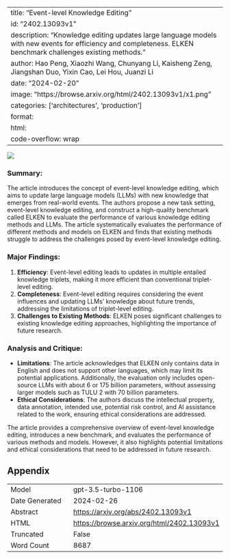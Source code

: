 
---
title: "Event-level Knowledge Editing"
id: "2402.13093v1"
description: "Knowledge editing updates large language models with new events for efficiency and completeness. ELKEN benchmark challenges existing methods."
author: Hao Peng, Xiaozhi Wang, Chunyang Li, Kaisheng Zeng, Jiangshan Duo, Yixin Cao, Lei Hou, Juanzi Li
date: "2024-02-20"
image: "https://browse.arxiv.org/html/2402.13093v1/x1.png"
categories: ['architectures', 'production']
format:
  html:
    code-overflow: wrap
---

![](https://browse.arxiv.org/html/2402.13093v1/x1.png)

### Summary:
The article introduces the concept of event-level knowledge editing, which aims to update large language models (LLMs) with new knowledge that emerges from real-world events. The authors propose a new task setting, event-level knowledge editing, and construct a high-quality benchmark called ELKEN to evaluate the performance of various knowledge editing methods and LLMs. The article systematically evaluates the performance of different methods and models on ELKEN and finds that existing methods struggle to address the challenges posed by event-level knowledge editing.

### Major Findings:
1. **Efficiency**: Event-level editing leads to updates in multiple entailed knowledge triplets, making it more efficient than conventional triplet-level editing.
2. **Completeness**: Event-level editing requires considering the event influences and updating LLMs’ knowledge about future trends, addressing the limitations of triplet-level editing.
3. **Challenges to Existing Methods**: ELKEN poses significant challenges to existing knowledge editing approaches, highlighting the importance of future research.

### Analysis and Critique:
- **Limitations**: The article acknowledges that ELKEN only contains data in English and does not support other languages, which may limit its potential applications. Additionally, the evaluation only includes open-source LLMs with about 6 or 175 billion parameters, without assessing larger models such as TULU 2 with 70 billion parameters.
- **Ethical Considerations**: The authors discuss the intellectual property, data annotation, intended use, potential risk control, and AI assistance related to the work, ensuring ethical considerations are addressed.

The article provides a comprehensive overview of event-level knowledge editing, introduces a new benchmark, and evaluates the performance of various methods and models. However, it also highlights potential limitations and ethical considerations that need to be addressed in future research.

## Appendix

|          |          |
|----------|----------|
| Model     | gpt-3.5-turbo-1106       |
| Date Generated     | 2024-02-26       |
| Abstract | [https://arxiv.org/abs/2402.13093v1](https://arxiv.org/abs/2402.13093v1)        |
| HTML     | [https://browse.arxiv.org/html/2402.13093v1](https://browse.arxiv.org/html/2402.13093v1)       |
| Truncated       | False       |
| Word Count       | 8687       |